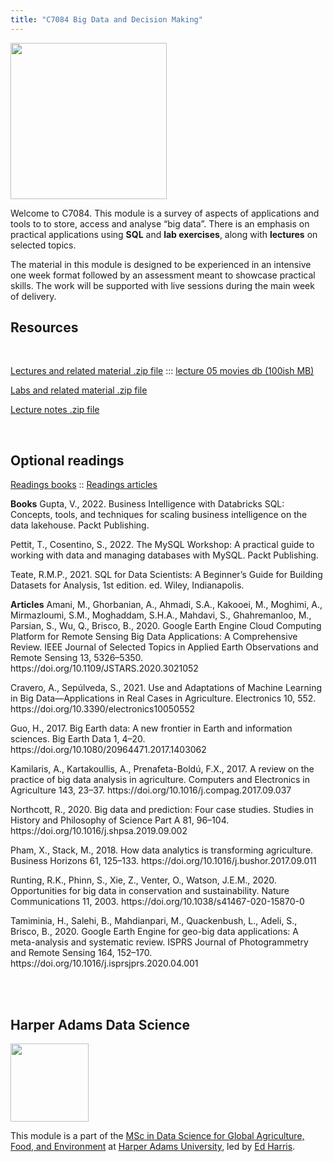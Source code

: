 ```yaml
---
title: "C7084 Big Data and Decision Making"
---
```


![](img/C7084-slide.png){fig-alt="C7084 title slide" fig-align="center" width="250"}

Welcome to C7084. This module is a survey of aspects of applications and tools to to store, access and analyse "big data". There is an emphasis on practical applications using **SQL** and **lab exercises**, along with **lectures** on selected topics.

The material in this module is designed to be experienced in an intensive one week format followed by an assessment meant to showcase practical skills. The work will be supported with live sessions during the main week of delivery.

## Resources

<br>

[Lectures and related material .zip file](files/lectures.zip) ::: [lecture 05 movies db (100ish MB)](https://drive.google.com/file/d/1QmlfvMcpwuTRN6lCe3y4qVhxfUjaPkiz/view?usp=sharing)

[Labs and related material .zip file](https://drive.google.com/file/d/15CgVef8VCMyc2P9oisRekqaadzN8fj6l/view?usp=sharing)

[Lecture notes .zip file](files/notes.zip)

<br>

## Optional readings

[Readings books](files/readings-books.zip) :: [Readings articles](files/readings-articles.zip)

**Books** Gupta, V., 2022. Business Intelligence with Databricks SQL: Concepts, tools, and techniques for scaling business intelligence on the data lakehouse. Packt Publishing.

Pettit, T., Cosentino, S., 2022. The MySQL Workshop: A practical guide to working with data and managing databases with MySQL. Packt Publishing.

Teate, R.M.P., 2021. SQL for Data Scientists: A Beginner’s Guide for Building Datasets for Analysis, 1st edition. ed. Wiley, Indianapolis.

**Articles** Amani, M., Ghorbanian, A., Ahmadi, S.A., Kakooei, M., Moghimi, A., Mirmazloumi, S.M., Moghaddam, S.H.A., Mahdavi, S., Ghahremanloo, M., Parsian, S., Wu, Q., Brisco, B., 2020. Google Earth Engine Cloud Computing Platform for Remote Sensing Big Data Applications: A Comprehensive Review. IEEE Journal of Selected Topics in Applied Earth Observations and Remote Sensing 13, 5326–5350. https://doi.org/10.1109/JSTARS.2020.3021052

Cravero, A., Sepúlveda, S., 2021. Use and Adaptations of Machine Learning in Big Data—Applications in Real Cases in Agriculture. Electronics 10, 552. https://doi.org/10.3390/electronics10050552

Guo, H., 2017. Big Earth data: A new frontier in Earth and information sciences. Big Earth Data 1, 4–20. https://doi.org/10.1080/20964471.2017.1403062

Kamilaris, A., Kartakoullis, A., Prenafeta-Boldú, F.X., 2017. A review on the practice of big data analysis in agriculture. Computers and Electronics in Agriculture 143, 23–37. https://doi.org/10.1016/j.compag.2017.09.037

Northcott, R., 2020. Big data and prediction: Four case studies. Studies in History and Philosophy of Science Part A 81, 96–104. https://doi.org/10.1016/j.shpsa.2019.09.002

Pham, X., Stack, M., 2018. How data analytics is transforming agriculture. Business Horizons 61, 125–133. https://doi.org/10.1016/j.bushor.2017.09.011

Runting, R.K., Phinn, S., Xie, Z., Venter, O., Watson, J.E.M., 2020. Opportunities for big data in conservation and sustainability. Nature Communications 11, 2003. https://doi.org/10.1038/s41467-020-15870-0

Tamiminia, H., Salehi, B., Mahdianpari, M., Quackenbush, L., Adeli, S., Brisco, B., 2020. Google Earth Engine for geo-big data applications: A meta-analysis and systematic review. ISPRS Journal of Photogrammetry and Remote Sensing 164, 152–170. https://doi.org/10.1016/j.isprsjprs.2020.04.001

<br><br>

## Harper Adams Data Science

![](img/HDS.png){fig-alt="Harper Data Science" width="125"}

This module is a part of the [MSc in Data Science for Global Agriculture, Food, and Environment](https://www.harper-adams.ac.uk/courses/postgraduate/201194/data-science-for-global-agriculture-food-and-environment "MSc in Data Science") at [Harper Adams University](https://www.harper-adams.ac.uk/ "Harper Adams University"), led by [Ed Harris](https://www.harper-adams.ac.uk/general/staff/profile/201620/Edwin-Harris/ "Ed's Faculty page").
